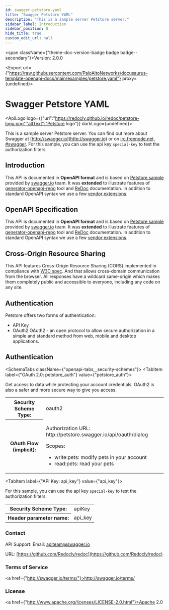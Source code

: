 ```yaml
---
id: swagger-petstore-yaml
title: "Swagger Petstore YAML"
description: "This is a sample server Petstore server."
sidebar_label: Introduction
sidebar_position: 0
hide_title: true
custom_edit_url: null
---
```




<span className={"theme-doc-version-badge badge badge--secondary"}>Version: 2.0.0</span>



<Export url={"https://raw.githubusercontent.com/PaloAltoNetworks/docusaurus-template-openapi-docs/main/examples/petstore.yaml"} proxy={undefined}></Export>


# Swagger Petstore YAML


<ApiLogo logo={{"url":"https://redocly.github.io/redoc/petstore-logo.png","altText":"Petstore logo"}} darkLogo={undefined}></ApiLogo>


This is a sample server Petstore server.
You can find out more about Swagger at
[http://swagger.io](http://swagger.io) or on [irc.freenode.net, #swagger](http://swagger.io/irc/).
For this sample, you can use the api key `special-key` to test the authorization filters.

## Introduction
This API is documented in **OpenAPI format** and is based on
[Petstore sample](http://petstore.swagger.io/) provided by [swagger.io](http://swagger.io) team.
It was **extended** to illustrate features of [generator-openapi-repo](https://github.com/Rebilly/generator-openapi-repo)
tool and [ReDoc](https://github.com/Redocly/redoc) documentation. In addition to standard
OpenAPI syntax we use a few [vendor extensions](https://github.com/Redocly/redoc/blob/master/docs/redoc-vendor-extensions.md).

## OpenAPI Specification
This API is documented in **OpenAPI format** and is based on
[Petstore sample](http://petstore.swagger.io/) provided by [swagger.io](http://swagger.io) team.
It was **extended** to illustrate features of [generator-openapi-repo](https://github.com/Rebilly/generator-openapi-repo)
tool and [ReDoc](https://github.com/Redocly/redoc) documentation. In addition to standard
OpenAPI syntax we use a few [vendor extensions](https://github.com/Redocly/redoc/blob/master/docs/redoc-vendor-extensions.md).

## Cross-Origin Resource Sharing
This API features Cross-Origin Resource Sharing (CORS) implemented in compliance with  [W3C spec](https://www.w3.org/TR/cors/).
And that allows cross-domain communication from the browser.
All responses have a wildcard same-origin which makes them completely public and accessible to everyone, including any code on any site.

## Authentication

Petstore offers two forms of authentication:
  - API Key
  - OAuth2
OAuth2 - an open protocol to allow secure authorization in a simple
and standard method from web, mobile and desktop applications.



<div style={{"marginBottom":"2rem"}}>
<h2 id={"authentication"} style={{"marginBottom":"1rem"}}>Authentication</h2>

<SchemaTabs className={"openapi-tabs__security-schemes"}>
<TabItem label={"OAuth 2.0: petstore_auth"} value={"petstore_auth"}>

Get access to data while protecting your account credentials.
OAuth2 is also a safer and more secure way to give you access.



<div>
<table>
<tbody>
<tr>
<th>Security Scheme Type:</th>

<td>oauth2</td>
</tr>

<tr>
<th>OAuth Flow (implicit):</th>

<td>
<p>Authorization URL: http://petstore.swagger.io/api/oauth/dialog</p>

<span>Scopes:</span>

<ul>
<li>write:pets: modify pets in your account</li>

<li>read:pets: read your pets</li>
</ul>
</td>
</tr>
</tbody>
</table>
</div>
</TabItem>

<TabItem label={"API Key: api_key"} value={"api_key"}>

For this sample, you can use the api key `special-key` to test the authorization filters.



<div>
<table>
<tbody>
<tr>
<th>Security Scheme Type:</th>

<td>apiKey</td>
</tr>

<tr>
<th>Header parameter name:</th>

<td>api_key</td>
</tr>
</tbody>
</table>
</div>
</TabItem>
</SchemaTabs>
</div>

<div style={{"display":"flex","flexDirection":"column","marginBottom":"var(--ifm-paragraph-margin-bottom)"}}>
<h3 style={{"marginBottom":"0.25rem"}}>Contact</h3>

<span>API Support: Email: [apiteam@swagger.io](mailto:apiteam@swagger.io)</span>

<span>URL: [https://github.com/Redocly/redoc](https://github.com/Redocly/redoc)</span>
</div>

<div style={{"marginBottom":"var(--ifm-paragraph-margin-bottom)"}}>
<h3 style={{"marginBottom":"0.25rem"}}>Terms of Service</h3>

<a href={"http://swagger.io/terms/"}>http://swagger.io/terms/</a>
</div>

<div style={{"marginBottom":"var(--ifm-paragraph-margin-bottom)"}}>
<h3 style={{"marginBottom":"0.25rem"}}>License</h3>

<a href={"http://www.apache.org/licenses/LICENSE-2.0.html"}>Apache 2.0</a>
</div>

      